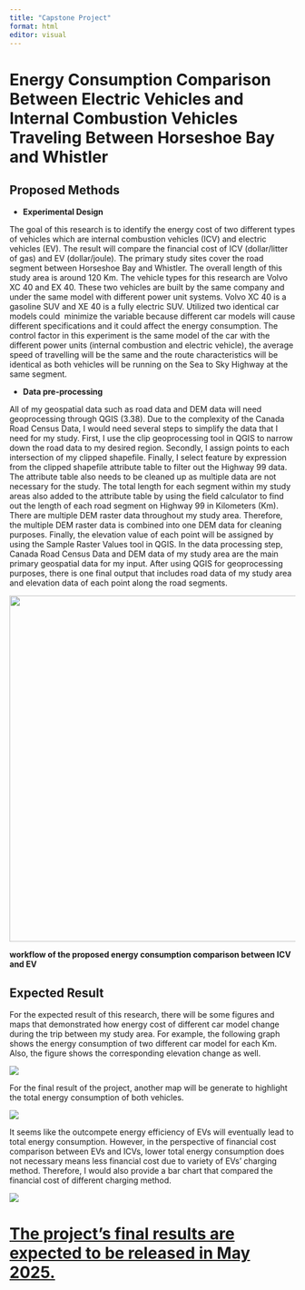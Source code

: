 ```yaml
---
title: "Capstone Project"
format: html
editor: visual
---
```


# Energy Consumption Comparison Between Electric Vehicles and Internal Combustion Vehicles Traveling Between Horseshoe Bay and Whistler

## **Proposed Methods**

-   **Experimental Design**

The goal of this research is to identify the energy cost of two different types of vehicles which are internal combustion vehicles (ICV) and electric vehicles (EV). The result will compare the financial cost of ICV (dollar/litter of gas) and EV (dollar/joule). The primary study sites cover the road segment between Horseshoe Bay and Whistler. The overall length of this study area is around 120 Km. The vehicle types for this research are Volvo XC 40 and EX 40. These two vehicles are built by the same company and under the same model with different power unit systems. Volvo XC 40 is a gasoline SUV and XE 40 is a fully electric SUV. Utilized two identical car models could  minimize the variable because different car models will cause different specifications and it could affect the energy consumption. The control factor in this experiment is the same model of the car with the different power units (internal combustion and electric vehicle), the average speed of travelling will be the same and the route characteristics will be identical as both vehicles will be running on the Sea to Sky Highway at the same segment.

-   **Data pre-processing**

All of my geospatial data such as road data and DEM data will need geoprocessing through QGIS (3.38). Due to the complexity of the Canada Road Census Data, I would need several steps to simplify the data that I need for my study. First, I use the clip geoprocessing tool in QGIS to narrow down the road data to my desired region. Secondly, I assign points to each intersection of my clipped shapefile. Finally, I select feature by expression from the clipped shapefile attribute table to filter out the Highway 99 data. The attribute table also needs to be cleaned up as multiple data are not necessary for the study. The total length for each segment within my study areas also added to the attribute table by using the field calculator to find out the length of each road segment on Highway 99 in Kilometers (Km). There are multiple DEM raster data throughout my study area. Therefore, the multiple DEM raster data is combined into one DEM data for cleaning purposes. Finally, the elevation value of each point will be assigned by using the Sample Raster Values tool in QGIS. In the data processing step, Canada Road Census Data and DEM data of my study area are the main primary geospatial data for my input. After using QGIS for geoprocessing purposes, there is one final output that includes road data of my study area and elevation data of each point along the road segments.

![](images/clipboard-3809139970.png){width="610"}

**workflow of the proposed energy consumption comparison between ICV and EV**

## Expected Result

For the expected result of this research, there will be some figures and maps that demonstrated how energy cost of different car model change during the trip between my study area. For example, the following graph shows the energy consumption of two different car model for each Km. Also, the figure shows the corresponding elevation change as well.

![](images/clipboard-630309752.png)

For the final result of the project, another map will be generate to highlight the total energy consumption of both vehicles.

![](images/clipboard-2872793878.png)

It seems like the outcompete energy efficiency of EVs will eventually lead to total energy consumption. However, in the perspective of financial cost comparison between EVs and ICVs, lower total energy consumption does not necessary means less financial cost due to variety of EVs' charging method. Therefore, I would also provide a bar chart that compared the financial cost of different charging method.

![](images/clipboard-880813340.png)

# [**The project's final results are expected to be released in May 2025.**]{.underline}
